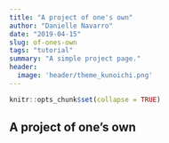 ```yaml
---
title: "A project of one's own"
author: "Danielle Navarro"
date: "2019-04-15"
slug: of-ones-own
tags: "tutorial"
summary: "A simple project page."
header:
  image: 'header/theme_kunoichi.png'
---
```


```r
knitr::opts_chunk$set(collapse = TRUE)
```


## A project of one's own

